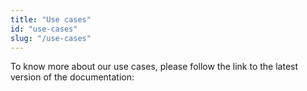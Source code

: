 ```yaml
---
title: "Use cases"
id: "use-cases"
slug: "/use-cases"
---
```



To know more about our use cases, please follow the link to the latest version of the documentation:
